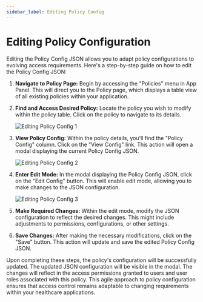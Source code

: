 ```yaml
---
sidebar_label: Editing Policy Config
---
```


# Editing Policy Configuration

Editing the Policy Config JSON allows you to adapt policy configurations to evolving access requirements. Here's a step-by-step guide on how to edit the Policy Config JSON:

1. **Navigate to Policy Page:**
   Begin by accessing the "Policies" menu in App Panel. This will direct you to the Policy page, which displays a table view of all existing policies within your application.

2. **Find and Access Desired Policy:**
   Locate the policy you wish to modify within the policy table. Click on the policy to navigate to its details.

   ![Editing Policy Config 1](/img/permission-framework/editing-policy-config1.png)

3. **View Policy Config:**
   Within the policy details, you'll find the "Policy Config" column. Click on the "View Config" link. This action will open a modal displaying the current Policy Config JSON.

   ![Editing Policy Config 2](/img/permission-framework/editing-policy-config2.png)

4. **Enter Edit Mode:**
   In the modal displaying the Policy Config JSON, click on the "Edit Config" button. This will enable edit mode, allowing you to make changes to the JSON configuration.

   ![Editing Policy Config 3](/img/permission-framework/editing-policy-config3.png)

5. **Make Required Changes:**
   Within the edit mode, modify the JSON configuration to reflect the desired changes. This might include adjustments to permissions, configurations, or other settings.

6. **Save Changes:**
   After making the necessary modifications, click on the "Save" button. This action will update and save the edited Policy Config JSON.

Upon completing these steps, the policy's configuration will be successfully updated. The updated JSON configuration will be visible in the modal. The changes will reflect in the access permissions granted to users and user roles associated with this policy. This agile approach to policy configuration ensures that access control remains adaptable to changing requirements within your healthcare applications.
